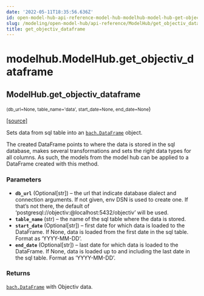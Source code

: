 ```yaml
---
date: '2022-05-11T18:35:56.636Z'
id: open-model-hub-api-reference-model-hub-modelhub-model-hub-get-objectiv-dataframe
slug: /modeling/open-model-hub/api-reference/ModelHub/get_objectiv_dataframe/
title: get_objectiv_dataframe
---
```


# modelhub.ModelHub.get_objectiv_dataframe

<div className="method">

## <span className="additional-name">ModelHub.</span><span className="name">get_objectiv_dataframe</span>

<small className="parameter-list">(<span className="parameter" id="db_url">db_url=None</span>, <span className="parameter" id="table_name">table_name='data'</span>, <span className="parameter" id="start_date">start_date=None</span>, <span className="parameter" id="end_date">end_date=None</span></small>)


&#8203;<span className="view-source">[[source]](https://github.com/objectiv/objectiv-analytics/blob/main/modelhub/modelhub/modelhub.py)</span>

<div className="content">

Sets data from sql table into an [`bach.DataFrame`](/modeling/bach/api-reference/DataFrame/bach.DataFrame.mdx) object.

The created DataFrame points to where the data is stored in the sql database, makes several
transformations and sets the right data types for all columns. As such, the models from the model hub
can be applied to a DataFrame created with this method.


### Parameters

* **`db_url`** (Optional[str]) – the url that indicate database dialect and connection arguments. If not given, env DSN
is used to create one. If that’s not there, the default of
‘postgresql://objectiv:@localhost:5432/objectiv’ will be used.
* **`table_name`** (str) – the name of the sql table where the data is stored.
* **`start_date`** (Optional[str]) – first date for which data is loaded to the DataFrame. If None, data is loaded from
the first date in the sql table. Format as ‘YYYY-MM-DD’.
* **`end_date`** (Optional[str]) – last date for which data is loaded to the DataFrame. If None, data is loaded up to
and including the last date in the sql table. Format as ‘YYYY-MM-DD’.



### Returns

[`bach.DataFrame`](/modeling/bach/api-reference/DataFrame/bach.DataFrame.mdx) with Objectiv data.



</div>


</div>
